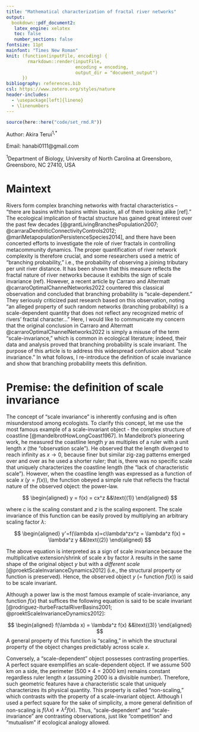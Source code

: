 ```yaml
---
title: "Mathematical characterization of fractal river networks"
output:
  bookdown::pdf_document2:
   latex_engine: xelatex
   toc: false
   number_sections: false
fontsize: 11pt
mainfont: "Times New Roman"
knit: (function(inputFile, encoding) {
        rmarkdown::render(inputFile,
                          encoding = encoding, 
                          output_dir = "document_output")
      })
bibliography: references.bib
csl: https://www.zotero.org/styles/nature
header-includes:
  - \usepackage[left]{lineno}
  - \linenumbers
---
```


```r

source(here::here("code/set_rmd.R"))
```

Author: Akira Terui^1,\*^

Email: hanabi0111\@gmail.com

^1^Department of Biology, University of North Carolina at Greensboro, Greensboro, NC 27410, USA

# Maintext

Rivers form complex branching networks with fractal characteristics -- "there are basins within basins within basins, all of them looking alike [ref]." The ecological implication of fractal structure has gained great interest over the past few decades [@grantLivingBranchesPopulation2007; @carraraDendriticConnectivityControls2012; @mariMetapopulationPersistenceSpecies2014], and there have been concerted efforts to investigate the role of river fractals in controlling metacommunity dynamics. The proper quantification of river network complexity is therefore crucial, and some researchers used a metric of "branching probability," i.e., the probability of observing a joining tributary per unit river distance. It has been shown that this measure reflects the fractal nature of river networks because it exhibits the sign of scale invariance (ref). However, a recent article by Carraro and Altermatt @carraroOptimalChannelNetworks2022 countered this classical observation and concluded that branching probability is "scale-dependent." They seriously criticized past research based on this observation, noting "an alleged property of such random networks (branching probability) is a scale-dependent quantity that does not reflect any recognized metric of rivers’ fractal character..." Here, I would like to communicate my concern that the original conclusion in Carraro and Altermatt @carraroOptimalChannelNetworks2022 is simply a misuse of the term "scale-invariance," which is common in ecological literature; indeed, their data and analysis proved that branching probability is scale invariant. The purpose of this article is to address this widespread confusion about "scale invariance." In what follows, I re-introduce the definition of scale invariance and show that branching probability meets this definition.

# Premise: the definition of scale invariance

The concept of "scale invariance" is inherently confusing and is often misunderstood among ecologists. To clarify this concept, let me use the most famous example of a scale-invariant object - the complex structure of coastline [@mandelbrotHowLongCoast1967]. In Mandelbrot's pioneering work, he measured the coastline length $y$ as multiples of a ruler with a unit length $x$ (the "observation scale"). He observed that the length diverged to reach infinity as $x \rightarrow 0$, because finer but similar zig-zag patterns emerged over and over as he used a shorter ruler; that is, there was no specific scale that uniquely characterizes the coastline length (the "lack of characteristic scale"). However, when the coastline length was expressed as a function of scale $x$ ($y = f(x)$), the function obeyed a simple rule that reflects the fractal nature of the observed object: the power-law.

$$
\begin{aligned}
y = f(x) = cx^z &&\text{(1)}
\end{aligned}
$$

where $c$ is the scaling constant and $z$ is the scaling exponent. The scale invariance of this function can be easily proved by multiplying an arbitrary scaling factor $\lambda$:

$$
\begin{aligned}
y'=f(\lambda x)=c\lambda^zx^z = \lambda^z f(x) = \lambda^z y  &&\text{(2)}
\end{aligned}
$$

The above equation is interpreted as a sign of scale invariance because the multiplicative extension/shrink of scale $x$ by factor $\lambda$ results in the same shape of the original object $y$ but with a *different scale* [@proektScaleInvarianceDynamics2012] (i.e., the structural property or function is preserved). Hence, the observed object $y$ (= function $f(x)$) is said to be scale invariant.

Although a power law is the most famous example of scale-invariance, any function $f(x)$ that suffices the following equation is said to be scale invariant [@rodriguez-iturbeFractalRiverBasins2001; @proektScaleInvarianceDynamics2012]:

$$
\begin{aligned}
f(\lambda x) = \lambda^z f(x) &&\text{(3)}
\end{aligned}
$$
A general property of this function is "scaling," in which the structural property of the object changes predictably across scale $x$.

Conversely, a "scale-dependent" object possesses contrasting properties. A perfect square exemplifies an scale-dependent object. If we assume $500$ km on a side, the perimeter ($500 \times 4 =2000$ km) remains constant regardless ruler length $x$ (assuming $2000$ is a divisible number). Therefore, such geometric features have a characteristic scale that uniquely characterizes its physical quantity. This property is called "non-scaling," which contrasts with the property of a scale-invariant object. Although I used a perfect square for the sake of simplicity, a more general definition of non-scaling is $f(\lambda x) \ne \lambda^zf(x)$. Thus, "scale-dependent" and "scale-invariance" are contrasting observations, just like "competition" and "mutualism" if ecological analogy allowed.




<!-- Carraro and Altermatt @carraroOptimalChannelNetworks2022 provided evidence that branching ratio $p_r$ follows a power law along the axes of observation scale $A_T$ and pixel size $l$ (i.e., length on a side) using OCNs (Equation 1 in the original article). Also, the authors visually showed that the relationship between $p_r$ and $A_T$ follows a power-law using the data from 50 real river networks (Figure 3a in the original article). Despite this, the authors claimed that "*Here we show that an alleged property of such random networks (branching probability) is a scale-dependent quantity that does not reflect any recognized metric of rivers' fractal character*..." (Abstract) This interpretation is the opposite as it has been defined in the literature of scale-invariance [@rinaldoEvolutionSelectionRiver2014; @rodriguez-iturbeFractalRiverBasins2001; @brownFractalNatureNature2002; @proektScaleInvarianceDynamics2012], including the author's previous publication [@giomettoScalingBodySize2013]. Instead, the conclusion derived from their analysis should have been "*branching ratio is a scale invariant feature that reflects rivers' fractal character."* -->

<!-- Second, units are inconsistent in their analysis of real river networks. The authors employed the number of pixels as a unit of measurement in their analysis. However, they used different pixel sizes (length on a side) among watersheds (`r round(min(df_m$l_m))` m to `r round(max(df_m$l_m))` m), meaning that the same number of pixels translates into very different lengths and areas. For example, in Figure 3 in the original article, the observation scale $A_T$ ranges $20 - 500$ pixels. This pixel range translates into `r op(((min(df_m$l_m)^2)*20)/1E+6, 1)` -- `r op(((min(df_m$l_m)^2)*500)/1E+6, 1)` km$^2$ for the `r df_m$name[which.min(df_m$l_m)]` river (with smallest pixel size) and `r op(((max(df_m$l_m)^2)*20)/1E+6, 1)` -- `r op(((max(df_m$l_m)^2)*500)/1E+6, 1)` km$^2$ for the `r df_m$name[which.max(df_m$l_m)]` river (with largest pixel size). Further, the branching ratio $p_r$ is also affected by this variation in pixel size as its unit is [pixel length$^{-1}$]. Once the pixel length is converted to a unit of km, the branching ratio represents the number of links per `r op(min(df_m$l_m)/1E+3, 1)` km in `r df_m$name[which.min(df_m$l_m)]`, whereas it represents the number of links per `r op(max(df_m$l_m)/1E+3, 1)` km in `r df_m$name[which.max(df_m$l_m)]`. Hence, the authors compared values with different units. -->

<!-- To explore the consequences of inconsistent units, I re-analyzed their data with MERIT Hydro [@yamazakiMERITHydroHighresolution2019] that has constant pixel size. I extracted river networks with 20 values of $A_T$ [km$^2$] ($A_T=1,...,1000$ with an equal interval at a $\log_{10}$ scale, but confined to $A_T <$ $A$ for small rivers), at which I estimated branching ratio as $p_r = \frac{N_L}{N}$ [km$^{-1}$]. $p_r$ is the inverse of the mean link length. Thus, its estimation accuracy is affected by the number of links (i.e., the sample size). To statistically substantiate the power-law of $p_r$, one must account for this statistical uncertainty. Therefore, I fitted the following log-linear models with robust regression: -->

<!-- $$ -->
<!-- \begin{aligned} -->
<!-- \log_{10} p_{r,i} &= \log_{10} c_{w(i)} + z\log_{10} A_{T,i} + \varepsilon_{i} &&\text{(M0)}\\ -->
<!-- \log_{10} p_{r,i} &= \log_{10} c_{w(i)} + z_{w(i)}\log_{10} A_{T,i} + \varepsilon_{i} &&\text{(M1)} -->
<!-- \end{aligned} -->
<!-- $$ -->

<!-- where $\varepsilon_i$ is the error term that is properly weighted by Huber's function. Robust regression analysis is appropriate because it is robust to outliers caused by the small sample size (typical for large $A_T$ values). The first model (M0) assumes the "universal" scaling with the single exponent $z$ across watersheds; i.e., the branching ratio at all the $50$ watersheds follows the same power law with the watershed-specific constant $\log_{10} c_{w(i)}$ ($w(i)$ is watershed $w$ for a data point $i$). In contrast, the second model (M1) assumes the "localized" scaling with the watershed-specific exponent $z_{w(i)}$. I estimated the evidence ratio of the two models using the approximated Bayes Factor (BF) [@wagenmakersPracticalSolutionPervasive2007], which is defined as $\text{BF} = \exp \left(\frac{\text{BIC(M1)} - \text{BIC(M0)}}{2} \right)$. In this definition, a value of $\text{BF} >1$ gives the support for M0 over M1; for example, if $\text{BF}=2$, the model M0 is twice as likely as the model M1. -->

<!-- The analysis provided decisive support for M0 with $\text{BF} \approx 3.00 \times 10^{20}$. Under M0, as evident from its model formula, the rank of the expected branching ratio $\text{E}(\log_{10} p_r)$ never changed across scales (Figure \@ref(fig:fig-pr); see regression lines). This result is inconsistent with the author's statement "*by extracting different river networks at various scales (i.e., various* $A_T$ val*ues) and assessing the rivers' rank in terms of* $p_r$*, one observes that rivers that look more "branching" (i.e., have higher* $p_r$*) than others for a given* $A_T$ *value can become less "branching" for a different* $A_T$ *value (Fig. 3).*" I also must note that I did not find any significant correlation between watershed area $A$ [km$^2$] and branching ratio $p_r$ [km$^{-1}$] when extracted with a constant value of $A_T = 1~\text{km}^2$ across watersheds (Spearman's rank correlation = `r paste0("$", op(cor_pa$estimate), "$")`, p-value = `r op(cor_pa$p.value)`), as opposed to the statement in the original article "...*if ... all of them extracted from the same DEM (same* $l$ *and same* $A_T$ *in km*$^2$*), then the larger river network will appear more branching (i.e., have larger* $p_r$*).*" My re-analysis revealed that the author's conclusion merely reflects the statistical artifact of inconsistent units across watersheds. -->

<!-- ```{r fig-pr, fig.cap="Log-log plot substantiates the power-law scaling of dimensional branching ratio $p_r$ along the axis of observation scale $A_T$. Colors indicate rivers highlighted in the original article [@carraroOptimalChannelNetworks2022]. Individual data points are shown in dots, whose transparency is proportional to the number of links $N_L$ (i.e., the sample size). Lines are predicted values from the model M0 (i.e., the expected value of branching ratio)."} -->

<!-- knitr::include_graphics(here::here("output/figure_pr_all.pdf")) -->
<!-- ``` -->

<!-- Carraro and Altermatt [@carraroOptimalChannelNetworks2022] offered an important perspective on the use of the different classes of virtual river networks. Therefore, a full re-interpretation/re-analysis is warranted to provide useful insights into how we assess river network structure. -->

<!-- ## Data availability -->

<!-- Codes and data are available at <https://github.com/aterui/public-proj_fractal-river>. -->

<!-- ## Competing interest -->

<!-- None declared. -->

<!-- ## Reference -->
